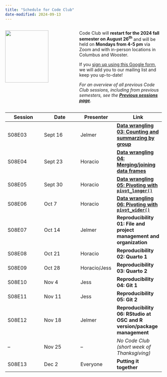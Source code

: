 ```yaml
---
title: "Schedule for Code Club"
date-modified: 2024-09-13
---
```


::: columns
::: {.column width="45%"}
![](img/codeclub_logo.png){fig-align="center" width="80%"}
:::

::: {.column width="55%"}
Code Club will **restart for the 2024 fall semester on August 26^th^** and will be held on **Mondays from 4-5 pm** via Zoom and with in-person locations in Columbus and Wooster.

If you [sign up using this Google form](https://forms.gle/eYkMvmJShrcANUrt5), we will add you to our mailing list and keep you up-to-date!

*For an overview of all previous Code Club sessions, including from previous semesters,* *see the [**Previous sessions page**](/pages/previous.qmd).*
:::
:::

| Session | Date    | Presenter    | Link                                                                                                               |
|-----------------|-----------------|-----------------|----------------------|
| S08E03  | Sept 16 | Jelmer       | [**Data wrangling 03: Counting and summarzing by group**](/posts/S08E03_wrangling_03/)                             |
| S08E04  | Sept 23 | Horacio      | [**Data wrangling 04: Merging/joining data frames**](/posts/S08E04_wrangling_04/)                                  |
| S08E05  | Sept 30 | Horacio      | [**Data wrangling 05: Pivoting with `pivot_longer()`**](https://osu-codeclub.github.io/posts/S08E05_wrangling_05/) |
| S08E06  | Oct 7   | Horacio      | [**Data wrangling 06: Pivoting with `pivot_wider()`**](https://osu-codeclub.github.io/posts/S08E05_wrangling_05/)  |
| S08E07  | Oct 14  | Jelmer       | **Reproducibility 01: File and project management and organization**                                               |
| S08E08  | Oct 21  | Horacio      | **Reproducibility 02: Quarto 1**                                                                                   |
| S08E09  | Oct 28  | Horacio/Jess | **Reproducibility 03: Quarto 2**                                                                                   |
| S08E10  | Nov 4   | Jess         | **Reproducibility 04: Git 1**                                                                                      |
| S08E11  | Nov 11  | Jess         | **Reproducibility 05: Git 2**                                                                                      |
| S08E12  | Nov 18  | Jelmer       | **Reproducibility 06: RStudio at OSC and R version/package management**                                            |
| --      | Nov 25  | --           | *No Code Club (short week of Thanksgiving)*                                                                        |
| S08E13  | Dec 2   | Everyone     | **Putting it together**                                                                                            |
